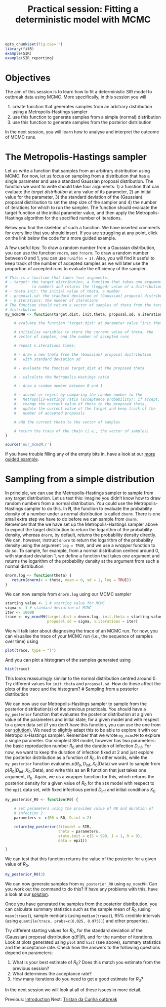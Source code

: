 % Practical session: Fitting a deterministic model with MCMC

```r
opts_chunk$set(fig.cap='')
library(fitR)
example(SIR)
example(SIR_reporting)
```

# Objectives

The aim of this session is to learn how to fit a deterministic SIR model to outbreak data using MCMC. More specifically, in this session you will

1. create function that generates samples from an arbitrary distribution using a Metropolis-Hastings sampler
2. use this function to generate samples from a simple (normal) distribution
3. use this function to generate samples from the posterior distribution

In the next session, you will learn how to analyse and interpret the outcome of MCMC runs.

# The Metropolis-Hastings sampler

Let us write a function that samples from an arbitrary distribution using MCMC. For now, let us focus on sampling from a distribution that has a single parameter and use a standard Gaussian proposal distribution. The function we want to write should take four arguments: 1) a function that can evaluate the *target distribution* at any value of its parameter, 2) an initial value for the parameter, 3) the standard deviation of the (Gaussian) proposal distribution to set the step size of the sampler and 4) the number of iterations for which to run the sampler. The function should evaluate the target function at the initial parameter value, and then apply the Metropolis-Hastings algorithm for the specified number of iterations.

Below you find the skeleton of such a function. We have inserted comments for every line that you should insert. If you are struggling at any point, click on the link below the code for a more guided example.

A few useful tips: To draw a random number from a Gaussian distribution, you can use the function `rnorm`, see `?rnorm`. To draw a random number between 0 and 1, you can use `runif(n = 1)`. Also, you will find it useful to keep track of the number of accepted samples as we will later use the proportion of accepted runs to evaluate the efficiency of the sampler. <!-- Lastly, we can set up our function to pass any arguments to the target distribution (for example, the initial state of the posterior) by using the `...` argument. If we add `...` to the function arguments or the MCMC sampler (see below) we can pass `...` to the target function, in which case all arguments not recognised by the MCMC sampler will be passed on to the target distribution function. For more information on `...`, you can look at the help file for it using `?dotsMethods`, and for more hints on using it, click the link below the code, which will take you to a more guided example. -->

```r
# This is a function that takes four arguments:
# - target: the target distribution, a function that takes one argument
#           (a number) and returns the (logged) value of a distribution
# - theta.init: the initial value of theta, a number
# - proposal.sd: the standard deviation of (Gaussian) proposal distribution
# - n.iterations: the number of iterations
# The function should return a vector of samples of theta from the target
# distribution
my_mcmcMH <- function(target.dist, init.theta, proposal.sd, n.iterations) {

    # evaluate the function "target.dist" at parameter value "init.theta"

    # initialise variables to store the current value of theta, the
    # vector of samples, and the number of accepted runs

    # repeat n.iterations times:

    # - draw a new theta from the (Gaussian) proposal distribution
    #   with standard deviation sd

    # - evaluate the function target_dist at the proposed theta

    # - calculate the Metropolis-Hastings ratio

    # - draw a random number between 0 and 1

    # - accept or reject by comparing the random number to the
    #   Metropolis-Hastings ratio (acceptance probability); if accept,
    #   change the current value of theta to the proposed theta,
    #   update the current value of the target and keep track of the
    #   number of accepted proposals

    # add the current theta to the vector of samples

    # return the trace of the chain (i.e., the vector of samples)
}
```

```r
source('our_mcmcM.r')
```

If you have trouble filling any of the empty bits in, have a look at our [more guided example](mcmc_example.md).

# Sampling from a simple distribution

In principle, we can use the Metropolis-Hastings sampler to sample from any target distribution. Let us test this: imagine you didn't know how to draw random numbers from a normal distribution. You could use the Metropolis-Hastings sampler to do this. In **R**, the function to evaluate the probability density of a number under a normal distribution is called `dnorm`. There is one small extra step we have to do before we can sample from `dnorm`. Remember that the we have set up the Metropolis-Hastings sampler above to expect the target distribution to return the logarithm of the probability density, whereas `dnorm`, by default, returns the probability density directly. We can, however, instruct `dnorm` to return the logarithm of the probability density using the argument `log = TRUE`, and we use a *wrapper* function to do so. To sample, for example, from a normal distribution centred around 0, with standard deviation 1, we define a function that takes one argument and returns the logarithm of the probability density at the argument from such a normal distribution

```r
dnorm.log <- function(theta) {
   return(dnorm(x = theta, mean = 0, sd = 1, log = TRUE))
}
```

We can now sample from `dnorm.log` using our MCMC sampler

```r
starting.value <- 1 # starting value for MCMC
sigma <- 1 # standard deviation of MCMC
iter <- 10000
trace <- my_mcmcMH(target.dist = dnorm.log, init.theta = starting.value,
                   proposal.sd = sigma, n.iterations = iter)
```

We will talk later about diagnosing the trace of an MCMC run. For now, you can visualise the trace of your MCMC run (i.e., the sequence of samples over time) using

```r
plot(trace, type = "l")
```

And you can plot a histogram of the samples generated using

```r
hist(trace)
```

This looks reassuringly similar to the normal distribution centred around 0. Try different values for `init.theta` and `proposal.sd`. How do these affect the plots of the trace and the histogram?
# Sampling from a posterior distribution

We can now use our Metropolis-Hastings sampler to sample from the posterior distribution(s) of the previous practicals. You should have a `my_posterior` function that evaluates the posterior distribution at a given value of the parameters and initial state, for a given model and with respect to a given data set (if you don't have this function, you can use the one from our [solution](posterior_example_solution.md)). We need to slightly adapt this to be able to explore it with our Metropolis-Hastings sampler. Remember that we wrote `my_mcmcMH` to explore a single parameter. Our simplest SIR model, however has two parameters: the basic reproduction number $R_0$ and the duration of infection $D_\mathrm{inf}$. For now, we want to keep the duration of infection fixed at 2 and just explore the posterior distribution as a function of $R_0$. In other words, while the `my_posterior` function evaluates $p(R_0,D_\mathrm{inf},X_0|\mathrm{Data})$ we want to sample from $p(R_0|D_\mathrm{inf}, X_0, \mathrm{Data})$, and write this as an **R** function that just takes one argument, $R_0$. Again, we us a wrapper function for this, which returns the posterior density for a given value of $R_0$ for the `SIR` model with respect to the `epi1` data set, with fixed infectious period $D_\mathrm{inf}$ and initial conditions $X_0$.

```r
my_posterior_R0 <- function(R0) {

    # set parameters using the provided value of R0 and duration of
    # infection 2
    parameters <- c(R0 = R0, D.inf = 2)

    return(my_posterior(fitmodel = SIR,
                        theta = parameters,
                        state.init = c(S = 999, I = 1, R = 0),
                        data = epi1))

}
```

We can test that this function returns the value of the posterior for a given value of $R_0$.

```r
my_posterior_R0(3)
```

We can now generate samples from `my_posterior_R0` using `my_mcmcMH`. Can you work out the command to do this? If have any problems with this, have a look at our [solution](generate_samples.md).

Once you have generated the samples from the posterior distribtution, you can calculate summary statistics such as the sample mean of $R_0$ (using `mean(trace)`), sample medians (using `median(trace)`), 95% credible intervals (using `quantile(trace, probs=c(0.025, 0.975))`) and other properties.

Try different starting values for $R_0$, for the standard deviation of the (Gaussian) proposal distribution $q(\theta'|\theta)$, and for the number of iterations. Look at plots generated using `plot` and `hist` (see above), summary statistics and the acceptance rate. Check how the answers to the following questions depend on  parameters:

1. What is your best estimate of $R_0$? Does this match you estimate from the previous session?
2. What determines the acceptance rate?
3. How many iterations do you need to get a good estimate for $R_0$?

In the next session we will look at all of these issues in more detail.

<div>
Previous: [Introduction](introduction.md) Next: [Tristan da Cunha outbreak](play_with_seitl.md)
</div>
